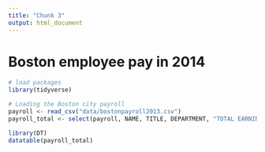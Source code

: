 ```yaml
---
title: "Chunk 3"
output: html_document
---
```


# Boston employee pay in 2014

```r
# load packages
library(tidyverse)

# Loading the Boston city payroll
payroll <- read_csv("data/bostonpayroll2013.csv")
payroll_total <- select(payroll, NAME, TITLE, DEPARTMENT, "TOTAL EARNINGS")
```

```r
library(DT)
datatable(payroll_total)
```